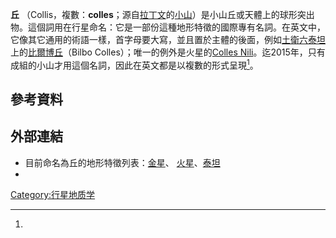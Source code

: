 '''丘''' （Collis，複數：'''colles'''；源自[[拉丁文|拉丁文]]的[[小山|小山]]）是小山丘或天體上的球形突出物。這個詞用在行星命名：它是一部份這種地形特徵的國際專有名詞。在英文中，它像其它通用的術語一樣，首字母要大寫，並且置於主體的後面，例如[[土衛六|土衛六]][[土衛六|泰坦]]上的[[比爾博丘|比爾博丘]]（Bilbo Colles）；唯一的例外是火星的[[Colles_Nili|Colles Nili]]。迄2015年，只有成組的小山才用這個名詞，因此在英文都是以複數的形式呈現<ref name=gazetteer_main/>。

== 參考資料 ==
{{reflist|refs=
<ref name=gazetteer_main>{{cite web
 |url         = http://planetarynames.wr.usgs.gov
 |title         = Gazetteer of Planetary Nomenclature
 |publisher         = International Astronomical Union (IAU) Working Group for Planetary System Nomenclature (WGPSN)
 |accessdate         = 2015-05-05
 |archive-date         = 2013-02-13
 |archive-url         = https://www.webcitation.org/6EOCinkK0?url=http://planetarynames.wr.usgs.gov/
 |dead-url         = no
 }}</ref><!--
<ref name=gazetteer_categories>{{cite web
 |url         = http://planetarynames.wr.usgs.gov/Page/Categories
 |title       = Categories for Naming Features on Planets and Satellites
 |publisher   = International Astronomical Union (IAU) Working Group for Planetary System Nomenclature (WGPSN)
 |work        = Gazetteer of Planetary Nomenclature
 |accessdate  = 2015-05-05
 |archiveurl  = http://web.archive.org/web/20140708063522/http://planetarynames.wr.usgs.gov/Page/Categories
 |archivedate = 2014-07-08
 |deadurl     = no
}}</ref>
<ref name=gazetteer_terms>{{cite web
 |url         = http://planetarynames.wr.usgs.gov/DescriptorTerms
 |title       = Descriptor Terms (Feature Types)
 |work        = Gazetteer of Planetary Nomenclature
 |publisher   = International Astronomical Union (IAU) Working Group for Planetary System Nomenclature (WGPSN)
 |accessdate  = 2015-05-05
 |archiveurl  = http://www.webcitation.org/6QX6KDIQk
 |archivedate = 2014-06-23
 |deadurl     = no
}}</ref>
<ref name=Hargitai_2014>{{cite book
 |title      =Encyclopedia of Planetary Landforms
 |editor     =H. Hargitai, Á. Kereszturi
 |chapter    =Collis, Colles
 |author     =Hargitai H.
 |publisher  =Springer New York
 |year       =2014
 |isbn       =978-1-4614-9213-9
 |doi        =10.1007/978-1-4614-9213-9_61-1
 |url        =http://link.springer.com/book/10.1007/978-1-4614-9213-9
 |chapterurl =http://link.springer.com/referenceworkentry/10.1007/978-1-4614-9213-9_61-1
}}</ref>-->
}}

== 外部連結 ==
* 目前命名為丘的地形特徵列表：[http://planetarynames.wr.usgs.gov/SearchResults?target=VENUS&featureType=Collis,%20colles 金星]、 [http://planetarynames.wr.usgs.gov/SearchResults?target=MARS&featureType=Collis,%20colles 火星]、[http://planetarynames.wr.usgs.gov/SearchResults?target=TITAN&featureType=Collis,%20colles 泰坦]
* {{commonscat-inline|Colles|丘}}

[[Category:行星地质学|Category:行星地质学]]